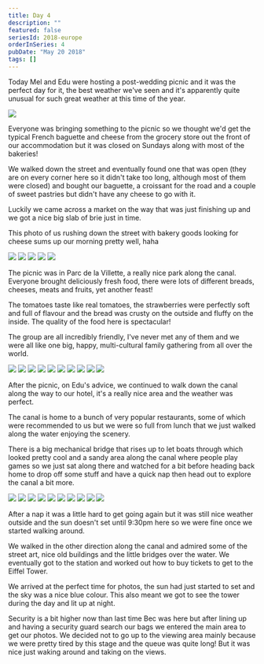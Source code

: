 ```yaml
---
title: Day 4
description: ""
featured: false
seriesId: 2018-europe
orderInSeries: 4
pubDate: "May 20 2018"
tags: []
---
```



Today Mel and Edu were hosting a post-wedding picnic and it was the perfect day for it, the best weather we've seen and it's apparently quite unusual for such great weather at this time of the year.

<Grid>
  <Img src="/src/content/travel/2018-europe/assets/6026d612-557d-44e5-9df1-30c07ca6e36f-fa92ef7417a05be123e8607a22ade7f9cf23d81a.jpg" />
</Grid>

Everyone was bringing something to the picnic so we thought we'd get the typical French baguette and cheese from the grocery store out the front of our accommodation but it was closed on Sundays along with most of the bakeries!

We walked down the street and eventually found one that was open (they are on every corner here so it didn't take too long, although most of them were closed) and bought our baguette, a croissant for the road and a couple of sweet pastries but didn't have any cheese to go with it.

Luckily we came across a market on the way that was just finishing up and we got a nice big slab of brie just in time.

This photo of us rushing down the street with bakery goods looking for cheese sums up our morning pretty well, haha

<Grid columns={6}>
  <Img
    src="/src/content/travel/2018-europe/assets/16121ceb-b396-43d4-84ee-04748bc02733-b580a184de74a7abb39b2a55b7e141df150ec89b.jpg"
    colSpan={2}
  />
  <Img
    src="/src/content/travel/2018-europe/assets/5982e170-2680-4955-a593-fcad498471fd-6727617ad0c317ebee1d8f5d2876105021ab05d0.jpg"
    colSpan={2}
  />
  <Img
    src="/src/content/travel/2018-europe/assets/e5d00644-56c4-4393-8ef1-1968387b6742-9822d298971b0c9fb7e93f854956bcb153f9b1c3.jpg"
    colSpan={2}
  />
  <Img
    src="/src/content/travel/2018-europe/assets/faf20c53-a031-42b0-b7d0-6e8077c0362a-f72f7d704e8908749770187c9fca050d2d0ba984.jpg"
    colSpan={3}
  />
  <Img
    src="/src/content/travel/2018-europe/assets/986c56f7-378b-4c05-a74d-c85d7f482bdf-53f7d505d68b5c1fa909cdfb200790bc54048eca.jpg"
    colSpan={3}
  />
</Grid>

The picnic was in Parc de la Villette, a really nice park along the canal. Everyone brought deliciously fresh food, there were lots of different breads, cheeses, meats and fruits, yet another feast!

The tomatoes taste like real tomatoes, the strawberries were perfectly soft and full of flavour and the bread was crusty on the outside and fluffy on the inside. The quality of the food here is spectacular!

The group are all incredibly friendly, I've never met any of them and we were all like one big, happy, multi-cultural family gathering from all over the world.

<Grid columns={4}>
  <Img
    src="/src/content/travel/2018-europe/assets/917ad14d-44d4-4dd9-8d6d-e0bd43c363ac-54691cedc713ba911b78b39b845b06a3991fa17b.jpg"
    colSpan={2}
    rowSpan={2}
  />
  <Img src="/src/content/travel/2018-europe/assets/11e552ef-f7a9-4ad1-815f-b765f49acb15-e6e2e498ba2b036682eacc40e46d4901c61a4e66.jpg" />
  <Img src="/src/content/travel/2018-europe/assets/3235de84-2067-4ce4-a4ba-9b1c03b29ac1-709850ace4c192fb49062e833b021e3e193534b3.jpg" />
  <Img src="/src/content/travel/2018-europe/assets/57c97aa9-9f4b-4bf4-afd7-67afb3faedce-7dacb639406c9b572acceb1c9a6faafc1bc5f586.jpg" />
  <Img src="/src/content/travel/2018-europe/assets/923abc4d-7a27-44f6-894e-dcbd138df8c3-9a581e3b6c044735e14ca9232579f5e8d5d47c20.jpg" />
  <Img src="/src/content/travel/2018-europe/assets/61e92f8a-b49b-44c2-8092-c80cb72edbb9-7c8c913715cafa525d3da8e7751029ec072f4e01.jpg" />
  <Img
    src="/src/content/travel/2018-europe/assets/fcc3813e-6e68-475b-b072-46179db11b4b-d2eefe7e9aa9054f8b51199fee3645bb09c98182.jpg"
    colSpan={2}
    rowSpan={2}
  />
  <Img src="/src/content/travel/2018-europe/assets/749fa9a8-7206-4b05-a78e-0f36354d883f-3070fc0e72ea65e8ab3553d9f9aff29dfd451b91.jpg" />
  <Img src="/src/content/travel/2018-europe/assets/31c870c4-db47-4af9-be41-d5cca0861a63-ab9933cc1bf1e5ce61b4370a0d71b4f889087747.jpg" />
  <Img src="/src/content/travel/2018-europe/assets/5ec0d5f0-d4c6-47c1-99ab-3c57c1803f4e-b623b924869665c41a367258ae49392c14bd5ba7.jpg" />
</Grid>

After the picnic, on Edu's advice, we continued to walk down the canal along the way to our hotel, it's a really nice area and the weather was perfect.

The canal is home to a bunch of very popular restaurants, some of which were recommended to us but we were so full from lunch that we just walked along the water enjoying the scenery.

There is a big mechanical bridge that rises up to let boats through which looked pretty cool and a sandy area along the canal where people play games so we just sat along there and watched for a bit before heading back home to drop off some stuff and have a quick nap then head out to explore the canal a bit more.

<Grid columns={4}>
  <Img
    src="/src/content/travel/2018-europe/assets/1d8a15b2-3ab0-442e-b2dc-85a5e044e383-9123589d27238155652cf3ae478a00cfca3ea47e.jpg"
    colSpan={2}
    rowSpan={2}
  />
  <Img src="/src/content/travel/2018-europe/assets/0dd12631-f0c3-4d88-b185-52e74e851de1-4c987087496b7da2a7188ae98cbc1aafc5f2f380.jpg" />
  <Img src="/src/content/travel/2018-europe/assets/219dfb7b-b4c5-4655-b6ff-b5f4415292c9-a89a73a7f8714a2470332bcbfe2d118a7a45fb63.jpg" />
  <Img src="/src/content/travel/2018-europe/assets/9edf20c1-ecad-4545-a636-cef2515bc9d1-bfaed17268fc6c9f37dbee49f004d3a98f192584.jpg" />
  <Img src="/src/content/travel/2018-europe/assets/ed8cb0dd-4f79-4e1c-99da-0fa928ef2e09-066d04d7291ff833fa8ffd91460b724695a457ce.jpg" />
  <Img src="/src/content/travel/2018-europe/assets/15c64fe1-a592-4d80-8520-10a2a6e5f7df-1f75421abf779fb1c05d1524d173d045bdfaea2a.jpg" />
  <Img
    src="/src/content/travel/2018-europe/assets/7087e5bb-c452-4e26-acca-d3c341a65ed1-b9066ab6ac6ed6d3b4357a3b6f0ad2feda5455a1.jpg"
    colSpan={2}
    rowSpan={2}
  />
  <Img src="/src/content/travel/2018-europe/assets/5446b736-c595-48e8-ac76-d904c15482b1-c715ff2622e14572b19abce5cf26e32e0ee8eca5.jpg" />
  <Img src="/src/content/travel/2018-europe/assets/1109f113-5c32-4ed0-bcca-1452223ea721-24ac23aab06146811e1d25dda96d808a42b13085.jpg" />
  <Img src="/src/content/travel/2018-europe/assets/513a13f1-cf5b-49a1-8328-1e97799bcf49-eea3c16299c1af6592160925e3e3fd7b2e042479.jpg" />
</Grid>

After a nap it was a little hard to get going again but it was still nice weather outside and the sun doesn't set until 9:30pm here so we were fine once we started walking around.

We walked in the other direction along the canal and admired some of the street art, nice old buildings and the little bridges over the water. We eventually got to the station and worked out how to buy tickets to get to the Eiffel Tower.

We arrived at the perfect time for photos, the sun had just started to set and the sky was a nice blue colour. This also meant we got to see the tower during the day and lit up at night.

Security is a bit higher now than last time Bec was here but after lining up and having a security guard search our bags we entered the main area to get our photos. We decided not to go up to the viewing area mainly because we were pretty tired by this stage and the queue was quite long! But it was nice just waking around and taking on the views.
